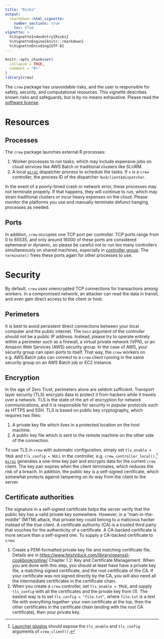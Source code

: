 ```yaml
---
title: "Risks"
output:
  rmarkdown::html_vignette:
    number_sections: true
    toc: true
vignette: >
  %\VignetteIndexEntry{Risks}
  %\VignetteEngine{knitr::rmarkdown}
  %\VignetteEncoding{UTF-8}
---
```


```r
knitr::opts_chunk$set(
  collapse = TRUE,
  comment = "#>"
)
library(crew)
```

The `crew` package has unavoidable risks, and the user is responsible for safety, security, and computational resources. This vignette describes known risks and safeguards, but is by no means exhaustive. Please read the [software license](https://wlandau.github.io/crew/LICENSE.html).

# Resources

## Processes

The `crew` package launches external R processes:

1. Worker processes to run tasks, which may include expensive jobs on cloud services like AWS Batch or traditional clusters like SLURM.
2. A local [`mirai`](https://github.com/shikokuchuo/mirai) dispatcher process to schedule the tasks. If `x` is a `crew` controller, the process ID of the dispatcher is`x$client$dispatcher`.

In the event of a poorly-timed crash or network error, these processes may not terminate properly. If that happens, they will continue to run, which may strain traditional clusters or incur heavy expenses on the cloud. Please monitor the platforms you use and manually terminate defunct hanging processes as needed.

## Ports

In addition, `crew` occupies one TCP port per controller. TCP ports range from 0 to 65535, and only around 16000 of these ports are considered ephemeral or dynamic, so please be careful not to run too many controllers simultaneously on shared machines, especially in [controller group](https://wlandau.github.io/crew/articles/groups.html). The `terminate()` frees these ports again for other processes to use.

# Security

By default, `crew` uses unencrypted TCP connections for transactions among workers. In a compromised network, an attacker can read the data in transit, and even gain direct access to the client or host.

## Perimeters

It is best to avoid persistent direct connections between your local computer and the public internet. The `host` argument of the controller should not be a public IP address. Instead, please try to operate entirely within a perimeter such as a firewall, a virtual private network (VPN), or an Amazon Web Services (AWS) security group. In the case of AWS, your security group can open ports to itself. That way, the `crew` workers on e.g. AWS Batch jobs can connect to a `crew` client running in the same security group on an AWS Batch job or EC2 instance.

## Encryption

In the age of Zero Trust, perimeters alone are seldom sufficient. Transport layer security (TLS) encrypts data to protect it from hackers while it travels over a network. TLS is the state of the art of encryption for network communications, and it is responsible for security in popular protocols such as HTTPS and SSH. TLS is based on public key cryptography, which requires two files:

1. A private key file which lives in a protected location on the host machine.
2. A public key file which is sent to the remote machine on the other side of the connection.

To use TLS in `crew` with automatic configuration, simply set `tls_enable = TRUE` and `tls_config = NULL` in the controller, e.g. `crew_controller_local()`.^[[Launcher plugins](https://wlandau.github.io/crew/articles/plugins.html) should expose the `tls_enable` and `tls_config` arguments of `crew_client()`.] [`mirai`](https://github.com/shikokuchuo/mirai) generates a one-time key pair and encrypts data for the current `crew` client. The key pair expires when the client terminates, which reduces the risk of a breach. In addition, the public key is a self-signed certificate, which somewhat protects against tampering on its way from the client to the server.

## Certificate authorities

The signature in a self-signed certificate helps the server verify that the public key has a valid private key somewhere. However, in a "man-in-the-middle" (MITM) attack, that private key could belong to a malicious hacker instead of the true client. A certificate authority (CA) is a trusted third party that vouches for the authenticity of a certificate. A CA-backed certificate is more secure than a self-signed one. To supply a CA-backed certificate to `crew`: 

1. Create a PEM-formatted private key file and matching certificate file. Details are in <https://www.feistyduck.com/library/openssl-cookbook/online/> Chapter 1.2: Key and Certificate Management. When you are done with this step, you should at least have have a private key file, a matching signed certificate, and the root certificate of the CA. If your certificate was not signed directly by the CA, you will also need all the intermediate certificates in the certificate chain. 
2. When you create a `crew` controller, set `tls_enable = TRUE`, and supply  `tls_config` with all the certificates and the private key from (1). The easiest way is to set `tls_config = "file.txt"`, where `file.txt` is a text file with everything together: your own certificate at the top, then the other certificates in the certificate chain (ending with the root CA certificate), then your private key.
